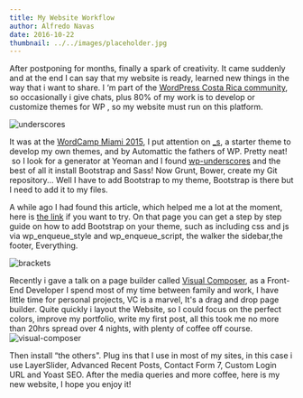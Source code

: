```yaml
---
title: My Website Workflow
author: Alfredo Navas
date: 2016-10-22
thumbnail: ../../images/placeholder.jpg
---
```


After postponing for months, finally a spark of creativity. It came suddenly and at the end I can say that my website is ready, learned new things in the way that i want to share. I ‘m part of the [WordPress Costa Rica community](http://www.meetup.com/Costa-Rica-WordPress-Meetup/), so occasionally i give chats, plus 80% of my work is to develop or customize themes for WP , so my website must run on this platform.

![underscores](https://www.elpuas.com/wp-content/uploads/2016/10/underscores.jpg)

It was at the [WordCamp Miami 2015](https://2015.miami.wordcamp.org/), I put attention on [\_s](http://underscores.me/), a starter theme to develop my own themes, and by Automattic the fathers of WP. Pretty neat!  so I look for a generator at Yeoman and I found [wp-underscores](https://www.npmjs.com/package/generator-wp-underscores) and the best of all it install Bootstrap and Sass! Now Grunt, Bower, create my Git repository... Well I have to add Bootstrap to my theme, Bootstrap is there but I need to add it to my files.

A while ago I had found this article, which helped me a lot at the moment, here is [the link](http://seegatesite.com/create-wordpress-theme-with-bootstrap-and-underscores-step-by-step/) if you want to try. On that page you can get a step by step guide on how to add Bootstrap on your theme, such as including css and js via wp\_enqueue\_style and wp\_enqueue\_script, the walker the sidebar,the footer, Everything.

![brackets](https://www.elpuas.com/wp-content/uploads/2016/10/brackets.jpg)

Recently i gave a talk on a page builder called [Visual Composer](https://vc.wpbakery.com/), as a Front-End Developer I spend most of my time between family and work, I have little time for personal projects, VC is a marvel, It's a drag and drop page builder. Quite quickly i layout the Website, so I could focus on the perfect colors, improve my portfolio, write my first post, all this took me no more than 20hrs spread over 4 nights, with plenty of coffee off course. ![visual-composer](https://www.elpuas.com/wp-content/uploads/2016/10/visual-composer.jpg)

Then install “the others". Plug ins that I use in most of my sites, in this case i use LayerSlider, Advanced Recent Posts, Contact Form 7, Custom Login URL and Yoast SEO. After the media queries and more coffee, here is my new website, I hope you enjoy it!
